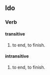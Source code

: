 ==Ido==
===Verb===
====transitive====
# to end, to finish.
====intransitive====
# to end, to finish.